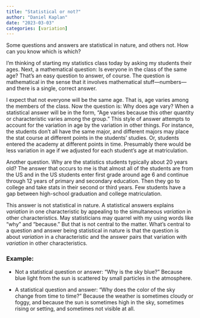 ```yaml
---
title: "Statistical or not?"
author: "Daniel Kaplan"
date: "2023-03-03"
categories: [variation]
---
```


Some questions and answers are statistical in nature, and others not. How can you know which is which?

I'm thinking of starting my statistics class today by asking my students their ages. Next, a mathematical question: Is everyone in the class of the same age? That's an easy question to answer, of course. The question is mathematical in the sense that it involves mathematical stuff---numbers---and there is a single, correct answer.

I expect that not everyone will be the same age. That is, age varies among the members of the class. Now the question is: Why does age vary? When a statistical answer will be in the form, "Age varies because this other quantity or characteristic varies among the group." This style of answer attempts to account for the variation in age by the variation in other things. For instance, the students don't all have the same major, and different majors may place the stat course at different points in the students' studies. Or, students entered the academy at different points in time. Presumably there would be less variation in age if we adjusted for each student's age at matriculation.

Another question. Why are the statistics students typically about 20 years old? The answer that occurs to me is that almost all of the students are from the US and in the US students enter first grade around age 6 and continue through 12 years of primary and secondary education. Then they go to college and take stats in their second or third years. Few students have a gap between high-school graduation and college matriculation.

This answer is not statistical in nature. A statistical answers explains *variation* in one characteristic by appealing to the simultaneous *variation* in other characteristics. May statisticians may quarrel with my using words like "why" and "because." But that is not central to the matter. What's central to a question and answer being statistical in nature is that the question is about *variation* in a characteristic and the answer pairs that variation with *variation* in other characteristics.


### Example: 

- Not a statistical question or answer: "Why is the sky blue?" Because blue light from the sun is scattered by small particles in the atmosphere.

- A statistical question and answer: "Why does the color of the sky change from time to time?" Because the weather is sometimes cloudy or foggy, and because the sun is sometimes high in the sky, sometimes rising or setting, and sometimes not visible at all.
